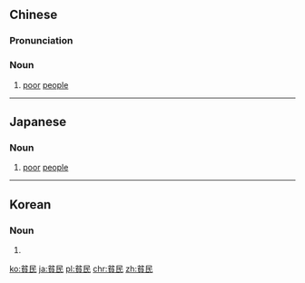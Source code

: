 {{also|贫民}}
==Chinese==
{{zh-forms|s=贫民}}

===Pronunciation===
{{zh-pron
|m=pínmín
|c=pan4 man4
|mn=qz,xm,zz:pîn-bîn
|cat=n
}}

===Noun===
{{zh-noun}}

# [[poor]] [[people]]

{{zh-cat|Advanced}}

----

==Japanese==
{{ja-kanjitab|ひん|みん|yomi=on}}

===Noun===
{{ja-noun|ひんみん}}

# [[poor]] [[people]]

----

==Korean==
{{ko-hanjatab}}

===Noun===
{{ko-noun|hj|hangeul=빈민}}

# {{hanja form of|빈민|[[poor]] [[people]]}}

[[ko:貧民]]
[[ja:貧民]]
[[pl:貧民]]
[[chr:貧民]]
[[zh:貧民]]